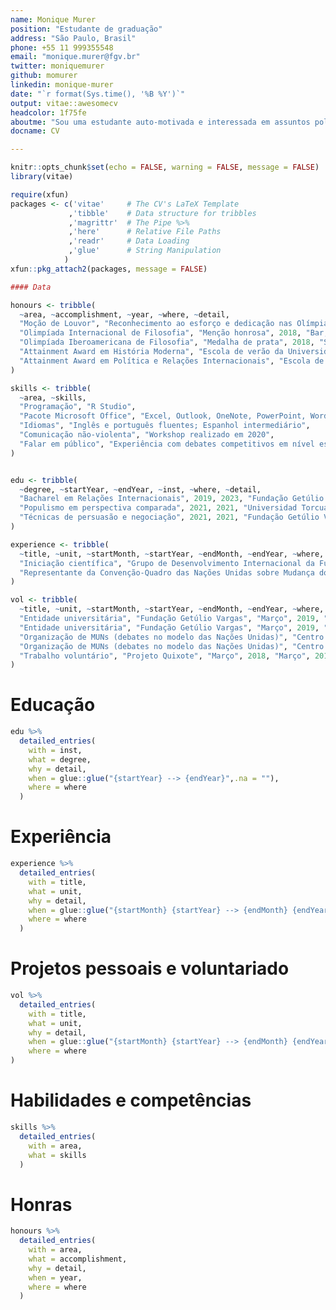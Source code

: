 ---
name: Monique Murer
position: "Estudante de graduação"
address: "São Paulo, Brasil"
phone: +55 11 999355548
email: "monique.murer@fgv.br"
twitter: moniquemurer
github: momurer
linkedin: monique-murer
date: "`r format(Sys.time(), '%B %Y')`"
output: vitae::awesomecv
headcolor: 1f75fe
aboutme: "Sou uma estudante auto-motivada e interessada em assuntos políticos nacionais e globais, especialmente no que diz respeito à radicalização e movimentos sociais. Atualmente, estou trabalhando em meu projeto de iniciação científica, que busca responder se o comportamento eleitoral atual no Brasil resulta de políticas distributivas ou identitárias. Acredito que minhas experiências acadêmicas e profissionais, bem como meu entusiasmo em continuar desenvolvendo minha carreira, trazem notáveis qualificações para este estágio."
docname: CV

---

```{r setup, include=FALSE}
knitr::opts_chunk$set(echo = FALSE, warning = FALSE, message = FALSE)
library(vitae)

require(xfun)
packages <- c('vitae'     # The CV's LaTeX Template
             ,'tibble'    # Data structure for tribbles
             ,'magrittr'  # The Pipe %>%
             ,'here'      # Relative File Paths
             ,'readr'     # Data Loading
             ,'glue'      # String Manipulation
            )
xfun::pkg_attach2(packages, message = FALSE)

#### Data

honours <- tribble(
  ~area, ~accomplishment, ~year, ~where, ~detail,
  "Moção de Louvor", "Reconhecimento ao esforço e dedicação nas Olímpiadas de Filosofia", 2018, "Brasília, Brasil", "Concedida pela Comissão de Educação da Câmara dos Deputados",
  "Olimpíada Internacional de Filosofia", "Menção honrosa", 2018, "Bar, Montenegro", NA,   
  "Olimpíada Iberoamericana de Filosofia", "Medalha de prata", 2018, "São Paulo, Brasil", NA,
  "Attainment Award em História Moderna", "Escola de verão da Universidade de Oxford", 2016, "Oxford, Reino Unido", NA,
  "Attainment Award em Política e Relações Internacionais", "Escola de verão da Universidade de Oxford", 2016, "Oxford, Reino Unido", NA
)

skills <- tribble(
  ~area, ~skills,
  "Programação", "R Studio", 
  "Pacote Microsoft Office", "Excel, Outlook, OneNote, PowerPoint, Word",
  "Idiomas", "Inglês e português fluentes; Espanhol intermediário",
  "Comunicação não-violenta", "Workshop realizado em 2020",
  "Falar em público", "Experiência com debates competitivos em nível escolar e universitário"
)


edu <- tribble(
  ~degree, ~startYear, ~endYear, ~inst, ~where, ~detail,
  "Bacharel em Relações Internacionais", 2019, 2023, "Fundação Getúlio Vargas", "São Paulo, Brasil", NA,
  "Populismo em perspectiva comparada", 2021, 2021, "Universidad Torcuato Di Tella", "Concluído remotamente", "Programa de intercâmbio",
  "Técnicas de persuasão e negociação", 2021, 2021, "Fundação Getúlio Vargas", "Concluído remotamente", "Curso de férias"
)

experience <- tribble(
  ~title, ~unit, ~startMonth, ~startYear, ~endMonth, ~endYear, ~where, ~detail,
  "Iniciação científica", "Grupo de Desenvolvimento Internacional da Fundação Getúlio Vargas", "Fevereiro", 2021, "Presente", NA, "São Paulo, Brasil", "Pesquisa em andamento com foco em comportamento político",
  "Representante da Convenção-Quadro das Nações Unidas sobre Mudança do Clima", "Reunião de alto nível sobre clima e desenvolvimento sustentável", "Março", 2019, "Abril", 2019, "Cidade de Nova York, Nova York", "Representante da organização oficial juvenil da UNFCCC na Assembleia Geral"
)

vol <- tribble(
  ~title, ~unit, ~startMonth, ~startYear, ~endMonth, ~endYear, ~where, ~detail,
  "Entidade universitária", "Fundação Getúlio Vargas", "Março", 2019, "Fevereiro", 2020, "São Paulo, Brasil", "Criação e coordenação da entidade 'FGV Global', e estabelecimento de seus projetos iniciais",
  "Entidade universitária", "Fundação Getúlio Vargas", "Março", 2019, "Fevereiro", 2020, "São Paulo, Brasil", "Negociação de parceria com o Itamaraty",
  "Organização de MUNs (debates no modelo das Nações Unidas)", "Centro de Informações das Nações Unifas", NA, 2018, NA, 2019, "Rio de Janeiro, Brasil", "Coordenação de conhecimento compartilhado de MUNs junto à UNIC Rio",
  "Organização de MUNs (debates no modelo das Nações Unidas)", "Centro de Informações das Nações Unifas", NA, 2018, NA, 2019, "Rio de Janeiro, Brasil", "Criação de uma plataforma online para divulgar debates MUN como plataforma educacional em todo o país",
  "Trabalho voluntário", "Projeto Quixote", "Março", 2018, "Março", 2019, "São Paulo, Brasil", "Ensino de inglês para jovens de baixa renda"
)


```

# Educação

```{r EDUCATION}
edu %>%
  detailed_entries(
    with = inst,
    what = degree,
    why = detail,
    when = glue::glue("{startYear} --> {endYear}",.na = ""),
    where = where
  )
```

# Experiência

```{r EXPERIENCE}
experience %>%
  detailed_entries(
    with = title,
    what = unit,
    why = detail,
    when = glue::glue("{startMonth} {startYear} --> {endMonth} {endYear}",.na = ""),
    where = where
  )
```

# Projetos pessoais e voluntariado

```{r VOLUNTEERING}
vol %>%
  detailed_entries(
    with = title,
    what = unit,
    why = detail,
    when = glue::glue("{startMonth} {startYear} --> {endMonth} {endYear}",.na = ""),
    where = where
)
```

# Habilidades e competências

```{r SKILLS}
skills %>%
  detailed_entries(
    with = area,
    what = skills
  )
```

# Honras

```{r HONOURS}
honours %>%
  detailed_entries(
    with = area,
    what = accomplishment,
    why = detail,
    when = year,
    where = where
  )
```